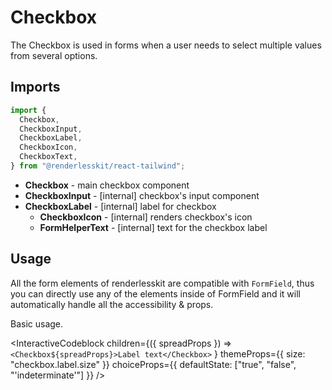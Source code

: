 
# Checkbox

The Checkbox is used in forms when a user needs to select multiple values from
several options.

<ComponentLinks github="checkbox" theme="checkbox" story="forms-checkbox" />

## Imports

```js
import {
  Checkbox,
  CheckboxInput,
  CheckboxLabel,
  CheckboxIcon,
  CheckboxText,
} from "@renderlesskit/react-tailwind";
```

- **Checkbox** - main checkbox component
- **CheckboxInput** - [internal] checkbox's input component
- **CheckboxLabel** - [internal] label for checkbox
  - **CheckboxIcon** - [internal] renders checkbox's icon
  - **FormHelperText** - [internal] text for the checkbox label

## Usage

All the form elements of renderlesskit are compatible with `FormField`, thus you
can directly use any of the elements inside of FormField and it will
automatically handle all the accessibility & props.

Basic usage.

<InteractiveCodeblock
  children={({ spreadProps }) =>
    `<Checkbox${spreadProps}>Label text</Checkbox>`
  }
  themeProps={{ size: "checkbox.label.size" }}
  choiceProps={{ defaultState: ["true", "false", "'indeterminate'"] }}
/>
